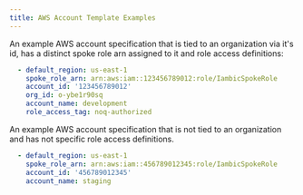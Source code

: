 ```yaml
---
title: AWS Account Template Examples
---
```


An example AWS account specification that is tied to an organization via it's id, has a distinct spoke role arn assigned to it and role access definitions:
```yaml
  - default_region: us-east-1
    spoke_role_arn: arn:aws:iam::123456789012:role/IambicSpokeRole
    account_id: '123456789012'
    org_id: o-ybe1r90sq
    account_name: development
    role_access_tag: noq-authorized
```

An example AWS account specification that is not tied to an organization and has not specific role access definitions.
```yaml
  - default_region: us-east-1
    spoke_role_arn: arn:aws:iam::456789012345:role/IambicSpokeRole
    account_id: '456789012345'
    account_name: staging
```
